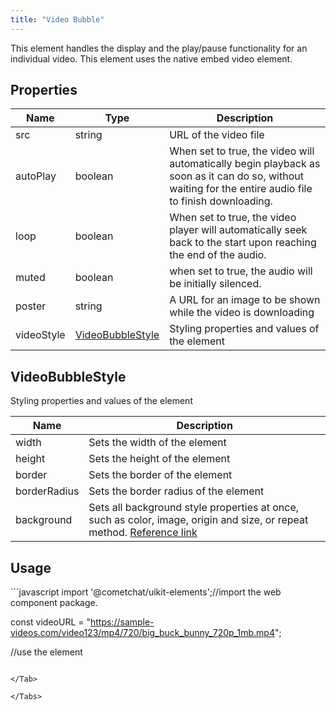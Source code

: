 ```yaml
---
title: "Video Bubble"
---
```


This element handles the display and the play/pause functionality for an individual video. This element uses the native embed video element.

## Properties

| Name       | Type                                                                 | Description                                                                                                                                             |
| ---------- | -------------------------------------------------------------------- | ------------------------------------------------------------------------------------------------------------------------------------------------------- |
| src        | string                                                               | URL of the video file                                                                                                                                   |
| autoPlay   | boolean                                                              | When set to true, the video will automatically begin playback as soon as it can do so, without waiting for the entire audio file to finish downloading. |
| loop       | boolean                                                              | When set to true, the video player will automatically seek back to the start upon reaching the end of the audio.                                        |
| muted      | boolean                                                              | when set to true, the audio will be initially silenced.                                                                                                 |
| poster     | string                                                               | A URL for an image to be shown while the video is downloading                                                                                           |
| videoStyle | [VideoBubbleStyle](/docs/web-elements/video-bubble#videobubblestyle) | Styling properties and values of the element                                                                                                            |

## VideoBubbleStyle

Styling properties and values of the element

| Name         | Description                                                                                                                                                                          |
| ------------ | ------------------------------------------------------------------------------------------------------------------------------------------------------------------------------------ |
| width        | Sets the width of the element                                                                                                                                                        |
| height       | Sets the height of the element                                                                                                                                                       |
| border       | Sets the border of the element                                                                                                                                                       |
| borderRadius | Sets the border radius of the element                                                                                                                                                |
| background   | Sets all background style properties at once, such as color, image, origin and size, or repeat method. [Reference link](https://developer.mozilla.org/en-US/docs/Web/CSS/background) |

## Usage

<Tabs>
<Tab title="JavaScript">
```javascript
import '@cometchat/uikit-elements';//import the web component package.

const videoURL = "https://sample-videos.com/video123/mp4/720/big_buck_bunny_720p_1mb.mp4";

//use the element
<cometchat-video-bubble src={videoURL}></cometchat-video-bubble>
```

</Tab>

</Tabs>
